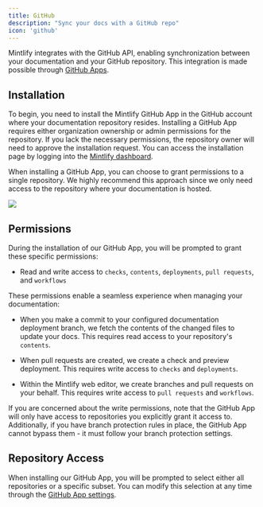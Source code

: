 ```yaml
---
title: GitHub
description: "Sync your docs with a GitHub repo"
icon: 'github'
---
```


Mintlify integrates with the GitHub API, enabling synchronization between your
documentation and your GitHub repository. This integration is made possible through
[GitHub Apps](https://docs.github.com/en/developers/apps/getting-started-with-apps/about-apps#about-github-apps).

## Installation

To begin, you need to install the Mintlify GitHub App in the GitHub account where
your documentation repository resides. Installing a GitHub App requires either
organization ownership or admin permissions for the repository. If you lack the
necessary permissions, the repository owner will need to approve the installation
request. You can access the installation page by logging into the
[Mintlify dashboard](https://dashboard.mintlify.com).

When installing a GitHub App, you can choose to grant permissions to a single repository.
We highly recommend this approach since we only need access to the repository where
your documentation is hosted.

<Frame>
  <img className="h-80" src="/images/github/select-repos.png" />
</Frame>

## Permissions

During the installation of our GitHub App, you will be prompted to grant these
specific permissions:

- Read and write access to `checks`, `contents`, `deployments`, `pull requests`,
  and `workflows`

These permissions enable a seamless experience when managing your documentation:

- When you make a commit to your configured documentation deployment branch, we fetch
  the contents of the changed files to update your docs. This requires read access
  to your repository's `contents`.

- When pull requests are created, we create a check and preview deployment. This
  requires write access to `checks` and `deployments`.

- Within the Mintlify web editor, we create branches and pull requests on your
  behalf. This requires write access to `pull requests` and `workflows`.

<Info>
  If you are concerned about the write permissions, note that the GitHub App will
  only have access to repositories you explicitly grant it access to. Additionally,
  if you have branch protection rules in place, the GitHub App cannot bypass them
  - it must follow your branch protection settings.
</Info>

## Repository Access

When installing our GitHub App, you will be prompted to select either all repositories
or a specific subset. You can modify this selection at any time through the
[GitHub App settings](https://github.com/apps/mintlify/installations/new).